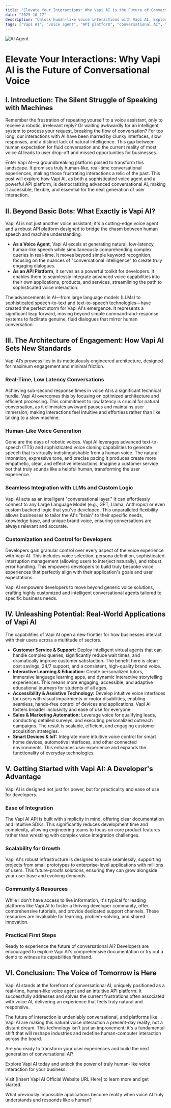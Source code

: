 ```yaml
---
title: "Elevate Your Interactions: Why Vapi AI is the Future of Conversational Voice"
date: "2025-10-17"
description: "Unlock human-like voice interactions with Vapi AI. Explore this powerful API platform and voice agent, designed for seamless integration and real-time conversational experiences, revolutionizing user engagement and simplifying complex voice development."
tags: ["Vapi AI", "voice agent", "API platform", "conversational AI", "real-time voice", "AI integration", "developer tools", "custom voice AI"]
---
```



![AI Agent](https://images.unsplash.com/photo-1485827404703-89b55fcc595e?crop=entropy&cs=tinysrgb&fit=max&fm=jpg&ixid=M3w4MTExMTl8MHwxfHNlYXJjaHwxfHxhaSUyMGFnZW50fGVufDB8fHx8MTc2MDcxNzMwNHww&ixlib=rb-4.1.0&q=80&w=1080)

# Elevate Your Interactions: Why Vapi AI is the Future of Conversational Voice

## I. Introduction: The Silent Struggle of Speaking with Machines

Remember the frustration of repeating yourself to a voice assistant, only to receive a robotic, irrelevant reply? Or waiting awkwardly for an intelligent system to process your request, breaking the flow of conversation? For too long, our interactions with AI have been marred by clunky interfaces, slow responses, and a distinct lack of natural intelligence. This gap between human expectation for fluid conversation and the current reality of most voice AI leads to user drop-off and missed opportunities for businesses.

Enter Vapi AI—a groundbreaking platform poised to transform this landscape. It promises truly human-like, real-time conversational experiences, making those frustrating interactions a relic of the past. This post will explore how Vapi AI, as both a sophisticated voice agent and a powerful API platform, is democratizing advanced conversational AI, making it accessible, flexible, and essential for the next generation of user interaction.

## II. Beyond Basic Bots: What Exactly is Vapi AI?

Vapi AI is not just another voice assistant; it's a cutting-edge voice agent and a robust API platform designed to bridge the chasm between human speech and machine understanding.

*   **As a Voice Agent**, Vapi AI excels at generating natural, low-latency, human-like speech while simultaneously comprehending complex queries in real-time. It moves beyond simple keyword recognition, focusing on the nuances of "conversational intelligence" to create truly engaging dialogues.
*   **As an API Platform**, it serves as a powerful toolkit for developers. It enables them to seamlessly integrate advanced voice capabilities into their own applications, products, and services, streamlining the path to sophisticated voice interaction.

The advancements in AI—from large language models (LLMs) to sophisticated speech-to-text and text-to-speech technologies—have created the perfect storm for Vapi AI's emergence. It represents a significant leap forward, moving beyond simple command-and-response systems to facilitate genuine, fluid dialogues that mirror human conversation.

## III. The Architecture of Engagement: How Vapi AI Sets New Standards

Vapi AI’s prowess lies in its meticulously engineered architecture, designed for maximum engagement and minimal friction.

### Real-Time, Low Latency Conversations

Achieving sub-second response times in voice AI is a significant technical hurdle. Vapi AI overcomes this by focusing on optimized architecture and efficient processing. This commitment to low latency is crucial for natural conversation, as it eliminates awkward pauses and maintains user immersion, making interactions feel intuitive and effortless rather than like talking to a slow machine.

### Human-Like Voice Generation

Gone are the days of robotic voices. Vapi AI leverages advanced text-to-speech (TTS) and sophisticated voice cloning capabilities to generate speech that is virtually indistinguishable from a human voice. The natural intonation, expressive tone, and precise pacing it produces create more empathetic, clear, and effective interactions. Imagine a customer service bot that truly sounds like a helpful human, transforming the user experience.

### Seamless Integration with LLMs and Custom Logic

Vapi AI acts as an intelligent "conversational layer." It can effortlessly connect to any Large Language Model (e.g., GPT, Llama, Anthropic) or even custom backend logic that you've developed. This unparalleled flexibility allows businesses to tailor the AI's "brain" to their specific needs, knowledge base, and unique brand voice, ensuring conversations are always relevant and accurate.

### Customization and Control for Developers

Developers gain granular control over every aspect of the voice experience with Vapi AI. This includes voice selection, persona definition, sophisticated interruption management (allowing users to interject naturally), and robust error handling. This empowers developers to build truly bespoke voice experiences that perfectly align with their application's goals and user expectations.

<Callout emoji="💡">
Vapi AI empowers developers to move beyond generic voice solutions, crafting highly customized and intelligent conversational agents tailored to specific business needs.
</Callout>

## IV. Unleashing Potential: Real-World Applications of Vapi AI

The capabilities of Vapi AI open a new frontier for how businesses interact with their users across a multitude of sectors.

*   **Customer Service & Support:** Deploy intelligent virtual agents that can handle complex queries, significantly reduce wait times, and dramatically improve customer satisfaction. The benefit here is clear: cost savings, 24/7 support, and a consistent, high-quality brand voice.
*   **Interactive Learning & Education:** Create personalized tutors, immersive language learning apps, and dynamic interactive storytelling experiences. This means more engaging, accessible, and adaptive educational journeys for students of all ages.
*   **Accessibility & Assistive Technology:** Develop intuitive voice interfaces for users with visual impairments or motor disabilities, enabling seamless, hands-free control of devices and applications. Vapi AI fosters broader inclusivity and ease of use for everyone.
*   **Sales & Marketing Automation:** Leverage voice for qualifying leads, conducting detailed surveys, and executing personalized outreach campaigns. The result is scalable, efficient, and engaging customer acquisition strategies.
*   **Smart Devices & IoT:** Integrate more intuitive voice control for smart home devices, automotive interfaces, and other connected environments. This enhances user experience and expands the functionality of everyday technologies.

## V. Getting Started with Vapi AI: A Developer's Advantage

Vapi AI is designed not just for power, but for practicality and ease of use for developers.

### Ease of Integration

The Vapi AI API is built with simplicity in mind, offering clear documentation and intuitive SDKs. This significantly reduces development time and complexity, allowing engineering teams to focus on core product features rather than wrestling with complex voice integration challenges.

### Scalability for Growth

Vapi AI's robust infrastructure is designed to scale seamlessly, supporting projects from small prototypes to enterprise-level applications with millions of users. This future-proofs solutions, ensuring they can grow alongside your user base and evolving demands.

### Community & Resources

While I don't have access to live information, it's typical for leading platforms like Vapi AI to foster a thriving developer community, offer comprehensive tutorials, and provide dedicated support channels. These resources are invaluable for learning, problem-solving, and shared innovation.

### Practical First Steps

Ready to experience the future of conversational AI? Developers are encouraged to explore Vapi AI's comprehensive documentation or try out a demo to witness its capabilities firsthand.

## VI. Conclusion: The Voice of Tomorrow is Here

Vapi AI stands at the forefront of conversational AI, uniquely positioned as a real-time, human-like voice agent and an intuitive API platform. It successfully addresses and solves the current frustrations often associated with voice AI, delivering an experience that feels truly natural and responsive.

The future of interaction is undeniably conversational, and platforms like Vapi AI are making this natural voice interaction a present-day reality, not a distant dream. This technology isn't just an improvement; it's a fundamental shift that will reshape industries and redefine human-computer interaction across the board.

Are you ready to transform your user experiences and build the next generation of conversational AI?

Explore Vapi AI today and unlock the power of truly human-like voice interaction for your business.

Visit [Insert Vapi AI Official Website URL Here] to learn more and get started.

<Callout emoji="🤔">
What previously impossible applications become reality when voice AI truly understands and responds like a human?
</Callout>